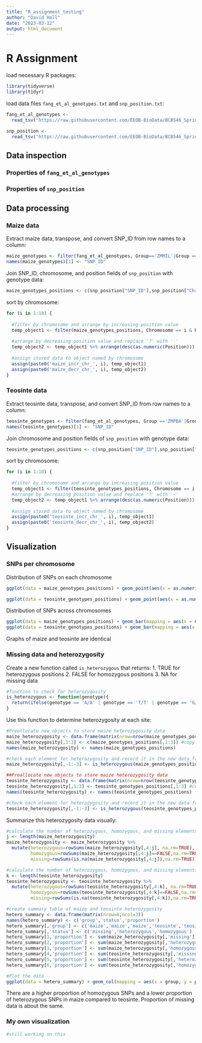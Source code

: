 ---
title: "R_assignment_testing"
author: "David Hall"
date: "2023-03-12"
output: html_document
---

# R Assignment

load necessary R packages:
```{r packages}
library(tidyverse)
library(tidyr)
```

load data files `fang_et_al_genotypes.txt` and `snp_position.txt`:
```{r data}
fang_et_al_genotypes <- 
  read_tsv("https://raw.githubusercontent.com/EEOB-BioData/BCB546_Spring2023/main/assignments/UNIX_Assignment/fang_et_al_genotypes.txt")

snp_position <- 
  read_tsv("https://raw.githubusercontent.com/EEOB-BioData/BCB546_Spring2023/main/assignments/UNIX_Assignment/snp_position.txt")
```

## Data inspection
### Properties of `fang_et_al_genotypes`
### Properties of `snp_position`
## Data processing

### Maize data

Extract maize data, transpose, and convert SNP_ID from row names to a column:
```{r sort_transpose}
maize_genotypes <- filter(fang_et_al_genotypes, Group=='ZMMIL'|Group =='ZMMLR'|Group =='ZMMMR') %>% t() %>% as.data.frame() %>% rownames_to_column()
names(maize_genotypes)[1] <- "SNP_ID"
```

Join SNP_ID, chromosome, and position fields of `snp_position` with genotype data:
```{r join}
maize_genotypes_positions <- c(snp_position["SNP_ID"],snp_position["Chromosome"],snp_position["Position"]) %>% as.data.frame() %>% left_join(maize_genotypes, by = "SNP_ID")
```

sort by chromosome:
```{r chromosomes}
for (i in 1:10) {
  
  #filter by chromosome and arrange by increasing position value
  temp_object1 <- filter(maize_genotypes_positions, Chromosome == i & Position != 'multiple' & Position != 'unknown') %>% arrange(as.numeric(Position))
  
  #arrange by decreasing position value and replace '?' with '-'
  temp_object2 <- temp_object1 %>% arrange(desc(as.numeric(Position))) %>% mutate_if(is.character, str_replace_all, pattern = '[?]', replacement = '-')
  
  #assign stored data to object named by chromosome
  assign(paste0('maize_incr_chr_', i), temp_object1)
  assign(paste0('maize_decr_chr_', i), temp_object2)
}
```


### Teosinte data

Extract teosinte data, transpose, and convert SNP_ID from row names to a column:
```{r sort_transpose}
teosinte_genotypes <- filter(fang_et_al_genotypes, Group =='ZMPBA'|Group =='ZMPIL'|Group =='ZMPJA') %>% t() %>% as.data.frame() %>% rownames_to_column()
names(teosinte_genotypes)[1] <- "SNP_ID"
```

Join chromosome and position fields of `snp_position` with genotype data:
```{r join}
teosinte_genotypes_positions <- c(snp_position["SNP_ID"],snp_position["Chromosome"],snp_position["Position"]) %>% as.data.frame() %>% left_join(teosinte_genotypes, by = "SNP_ID")
```

sort by chromosome:
```{r chromosomes}
for (i in 1:10) {
  
  #filter by chromosome and arrange by increasing position value
  temp_object1 <- filter(teosinte_genotypes_positions, Chromosome == i & Position != 'multiple' & Position != 'unknown') %>% arrange(as.numeric(Position))
  #arrange by decreasing position value and replace '?' with '-'
  temp_object2 <- temp_object1 %>% arrange(desc(as.numeric(Position))) %>% mutate_if(is.character, str_replace_all, pattern = '[?]', replacement = '-')
  
  #assign stored data to object named by chromosome
  assign(paste0('teosinte_incr_chr_', i), temp_object1)
  assign(paste0('teosinte_decr_chr_', i), temp_object2)
}
```

## Visualization

### SNPs per chromosome

Distribution of SNPs on each chromosome
```{r}

ggplot(data = maize_genotypes_positions) + geom_point(aes(x = as.numeric(Position), y = Chromosome), color = 'blue')

ggplot(data = teosinte_genotypes_positions) + geom_point(aes(x = as.numeric(Position), y = Chromosome), color = 'red')
```

Distribution of SNPs across chromosomes
```{r}
ggplot(data = maize_genotypes_positions) + geom_bar(mapping = aes(x = Chromosome), fill = 'blue') + theme(axis.text.x = element_text(angle = 90, vjust = 0.5, hjust=1))
ggplot(data = teosinte_genotypes_positions) + geom_bar(mapping = aes(x = Chromosome), fill= 'red') + theme(axis.text.x = element_text(angle = 90, vjust = 0.5, hjust=1))
```
Graphs of maize and teosinte are identical

### Missing data and heterozygosity

Create a new function called `is_heterozygous` that returns:
  1. TRUE for heterozygous positions
  2. FALSE for homozygous positions
  3. NA for missing data
```{r}
#function to check for heterozygosity
is_heterozygous <- function(genotype){
  return(ifelse(genotype == 'A/A' | genotype == 'T/T' | genotype == 'G/G' | genotype == 'C/C', FALSE, ifelse(genotype == '?/?', NA, TRUE)))
}
```

Use this function to determine heterozygosity at each site:
```{r}
#Preallocate new objects to store maize heterozygosity data
maize_heterozygosity <- data.frame(matrix(nrow=nrow(maize_genotypes_positions) , ncol=length(maize_genotypes_positions)))
maize_heterozygosity[,1:3] <- c(maize_genotypes_positions[,1:3]) #copy position and chromosome data
names(maize_heterozygosity) <- names(maize_genotypes_positions)

#check each element for heterozygosity and record it in the new data frame
maize_heterozygosity[,-1:-3] <- is_heterozygous(maize_genotypes_positions[,-1:-3])

##Preallocate new objects to store maize heterozygosity data
teosinte_heterozygosity <- data.frame(matrix(nrow=nrow(teosinte_genotypes_positions) , ncol=length(teosinte_genotypes_positions)))
teosinte_heterozygosity[,1:3] <- teosinte_genotypes_positions[,1:3] #copy position and chromosome data
names(teosinte_heterozygosity) <- names(teosinte_genotypes_positions)

#check each element for heterozygosity and record it in the new data frame
teosinte_heterozygosity[,-1:-3] <- is_heterozygous(teosinte_genotypes_positions[,-1:-3])
```

Summarize this heterozygosity data visually:
```{r}
#calculate the number of heterozygous, homozygous, and missing elements for each maize SNP (row)
j <- length(maize_heterozygosity)
maize_heterozygosity <- maize_heterozygosity %>%  
  mutate(heterozygous=rowSums(maize_heterozygosity[,4:j], na.rm=TRUE), #count TRUE values (heterozygous)
         homozygous=rowSums(maize_heterozygosity[,4:j]==FALSE,na.rm=TRUE), #switch TRUE values to homozygous and count
         missing=rowSums(is.na(maize_heterozygosity[,4:j]),na.rm=TRUE)) #switch TRUE values to missing and count

#calculate the number of heterozygous, homozygous, and missing elements for each teosinte SNP (row)
k <- length(teosinte_heterozygosity)
teosinte_heterozygosity <- teosinte_heterozygosity %>%  
  mutate(heterozygous=rowSums(teosinte_heterozygosity[,4:k], na.rm=TRUE), #count TRUE values (heterozygous)
         homozygous=rowSums(teosinte_heterozygosity[,4:k]==FALSE,na.rm=TRUE), #switch TRUE values to homozygous and count
         missing=rowSums(is.na(teosinte_heterozygosity[,4:k]),na.rm=TRUE)) #switch TRUE values to missing and count

#create summary table of maize and teosinte heterozygosity
hetero_summary <- data.frame(matrix(nrow=6,ncol=3))
names(hetero_summary) <- c('group','status','proportion') 
hetero_summary[,'group'] <- c('maize','maize','maize','teosinte','teosinte','teosinte')
hetero_summary[,'status'] <- c('missing','heterozygous','homozygous')
hetero_summary[1,'proportion'] <- sum(maize_heterozygosity[,'missing']) / (nrow(maize_heterozygosity)*(j-6)) #missing proportion maize
hetero_summary[2,'proportion'] <- sum(maize_heterozygosity[,'heterozygous']) / (nrow(maize_heterozygosity)*(j-6)) #heterozygous proportion maize
hetero_summary[3,'proportion'] <- sum(maize_heterozygosity[,'homozygous']) / (nrow(maize_heterozygosity)*(j-6)) #homozygous proportion maize
hetero_summary[4,'proportion'] <- sum(teosinte_heterozygosity[,'missing']) / (nrow(teosinte_heterozygosity)*(k-6)) #missing proportion teosinte
hetero_summary[5,'proportion'] <- sum(teosinte_heterozygosity[,'heterozygous']) / (nrow(teosinte_heterozygosity)*(k-6)) #heterozygous proportion teosinte
hetero_summary[6,'proportion'] <- sum(teosinte_heterozygosity[,'homozygous']) / (nrow(teosinte_heterozygosity)*(k-6)) #homozygous proportion teosinte

#Plot the data
ggplot(data = hetero_summary) + geom_col(mapping = aes(x = group, y = proportion, fill= status), position = 'stack') + theme(axis.text.x = element_text(angle = 90, vjust = 0.5, hjust=1))
```
There are a higher proportion of homozygous SNPs and a lower proportion of heterozygous SNPs in maize compared to teosinte.
Proportion of missing data is about the same.

### My own visualization
```{r}
#still working on this

```